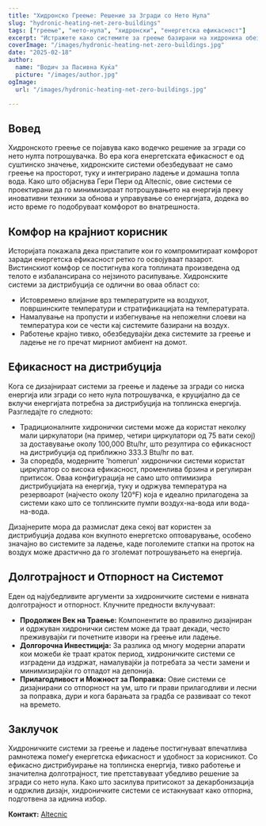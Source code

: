 ```yaml
---
title: "Хидронско Греење: Решение за Згради со Нето Нула"
slug: "hydronic-heating-net-zero-buildings"
tags: ["греење", "нето-нула", "хидронски", "енергетска ефикасност"]
excerpt: "Истражете како системите за греење базирани на хидроника обезбедуваат ефикасни решенија за згради со нето нулта потрошувачка, додека одржуваат супериорни нивоа на комфор."
coverImage: "/images/hydronic-heating-net-zero-buildings.jpg"
date: "2025-02-18"
author:
  name: "Водич за Пасивна Куќа"
  picture: "/images/author.jpg"
ogImage:
  url: "/images/hydronic-heating-net-zero-buildings.jpg"

---
```

## Вовед

Хидронското греење се појавува како водечко решение за згради со нето нулта потрошувачка. Во ера кога енергетската ефикасност е од суштинско значење, хидронските системи обезбедуваат не само греење на просторот, туку и интегрирано ладење и домашна топла вода. Како што објаснува Гери Пери од Altecnic, овие системи се проектирани да го минимизираат потрошувањето на енергија преку иновативни техники за обнова и управување со енергијата, додека во исто време го подобруваат комфорот во внатрешноста.

## Комфор на крајниот корисник

Историјата покажала дека пристапите кои го компромитираат комфорот заради енергетска ефикасност ретко го освојуваат пазарот. Вистинскиот комфор се постигнува кога топлината произведена од телото е избалансирана со нејзиното расипување. Хидронските системи за дистрибуција се одлични во оваа област со:

- Истовремено влијание врз температурите на воздухот, површинските температури и стратификацијата на температурата.
- Намалување на пропусти и избегнување на непожелни слоеви на температура кои се чести кај системите базирани на воздух.
- Работење крајно тивко, обезбедувајќи дека системите за греење и ладење не го пречат мирниот амбиент на домот.
## Ефикасност на дистрибуција

Кога се дизајнираат системи за греење и ладење за згради со ниска енергија или згради со нето нула потрошувачка, е круцијално да се вклучи енергијата потребна за дистрибуција на топлинска енергија. Разгледајте го следното:

- Традиционалните хидронички системи може да користат неколку мали циркулатори (на пример, четири циркулатори од 75 вати секој) за доставување околу 100,000 Btu/hr, што резултира со ефикасност на дистрибуција од приближно 333.3 Btu/hr по ват.
- За споредба, модерните 'homerun' хидронички системи користат циркулатор со висока ефикасност, променлива брзина и регулиран притисок. Оваа конфигурација не само што оптимизира дистрибуцијата на енергија, туку и одржува температура на резервоарот (најчесто околу 120°F) која е идеално прилагодена за системи како што се топлинските пумпи воздух-на-вода или вода-на-вода.

Дизајнерите мора да размислат дека секој ват користен за дистрибуција додава кон вкупното енергетско оптоварување, особено значајно во системите за ладење, каде поголемите стапки на проток на воздух може драстично да го зголемат потрошувањето на енергија.
## Долготрајност и Отпорност на Системот

Еден од најубедливите аргументи за хидроничките системи е нивната долготрајност и отпорност. Клучните предности вклучуваат:

- **Продолжен Век на Траење:** Компонентите во правилно дизајниран и одржуван хидронички систем може да траат декади, често преживувајќи ги почетните извори на греење или ладење.
- **Долгорочна Инвестиција:** За разлика од многу модерни апарати кои можеби ќе траат краток период, хидроничките системи се изградени да издржат, намалувајќи ја потребата за чести замени и минимизирајќи го отпадот на депонија.
- **Прилагодливост и Можност за Поправка:** Овие системи се дизајнирани со отпорност на ум, што ги прави прилагодливи и лесни за поправка, дури и кога барањата за градба се развиваат со текот на времето.

## Заклучок

Хидроничките системи за греење и ладење постигнуваат впечатлива рамнотежа помеѓу енергетска ефикасност и удобност за корисникот. Со ефикасно дистрибуирање на топлинска енергија, тивко работење и значителна долготрајност, тие претставуваат убедливо решение за згради со нето нула. Како што засилува притисокот за декарбонизација и одржлив дизајн, хидроничките системи се истакнуваат како отпорна, подготвена за иднина избор.

**Контакт:** [Altecnic](https://www.altecnic.co.uk)
